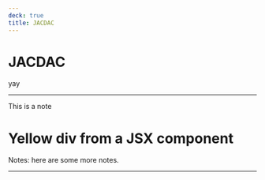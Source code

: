 ---
deck: true
title: JACDAC
---

# JACDAC

yay

---

This is a note

# Yellow div from a JSX component

Notes: here are some more notes.

---

